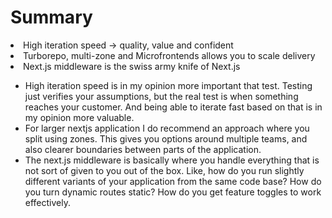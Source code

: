 
<Columns columns={2}>
<Column>
<CentralContent>

# Summary

</CentralContent>
</Column>
<Column className="flex flex-col justify-center items-start h-full gap-2">
    <AnimatedUL className='ml-4 md:text-3xl gap-8'>
        <li>High iteration speed -> quality, value and confident</li>
        <li>Turborepo, multi-zone and Microfrontends allows you to scale delivery</li>
        <li>Next.js middleware is the swiss army knife of Next.js</li>
    </AnimatedUL>
</Column>
</Columns>

<Notes>

* High iteration speed is in my opinion more important that test. Testing just verifies your assumptions, but the real test is when something reaches your customer. And being able to iterate fast based on that is in my opinion more valuable.
* For larger nextjs application I do recommend an approach where you split using zones. This gives you options around multiple teams, and also clearer boundaries between parts of the application.
* The next.js middleware is basically where you handle everything that is not sort of given to you out of the box. Like, how do you run slightly different variants of your application from the same code base? How do you turn dynamic routes static? How do you get feature toggles to work effectively. 

</Notes>